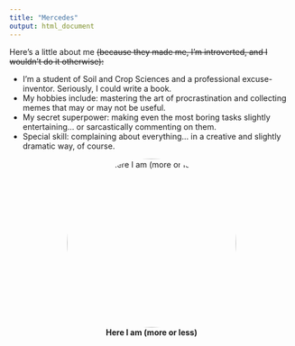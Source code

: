 ```yaml
---
title: "Mercedes"
output: html_document
---
```


Here’s a little about me ~~(because they made me, I’m introverted, and I wouldn’t do it otherwise):~~

-   I’m a student of Soil and Crop Sciences and a professional excuse-inventor. Seriously, I could write a book.
-   My hobbies include: mastering the art of procrastination and collecting memes that may or may not be useful.
-   My secret superpower: making even the most boring tasks slightly entertaining… or sarcastically commenting on them.
-   Special skill: complaining about everything… in a creative and slightly dramatic way, of course.

::: {style="text-align:center;"}
![**Here I am (more or less)**](images/image1.png){style="border-radius:50%;" width="300"}
:::
